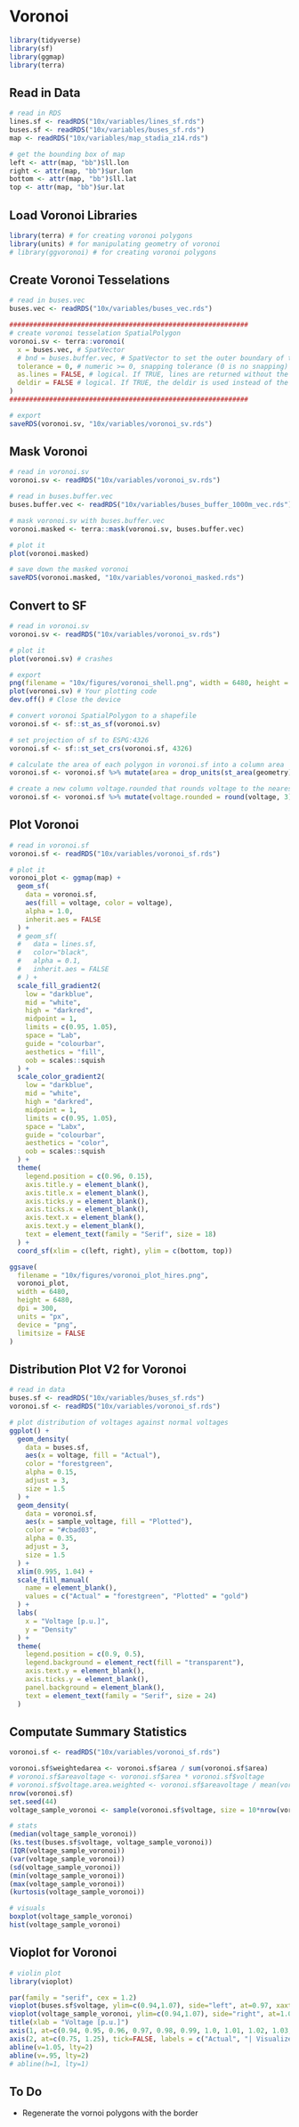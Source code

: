 
# Voronoi
```r
library(tidyverse)
library(sf)
library(ggmap)
library(terra)
```

## Read in Data
```r
# read in RDS
lines.sf <- readRDS("10x/variables/lines_sf.rds")
buses.sf <- readRDS("10x/variables/buses_sf.rds")
map <- readRDS("10x/variables/map_stadia_z14.rds")

# get the bounding box of map
left <- attr(map, "bb")$ll.lon
right <- attr(map, "bb")$ur.lon
bottom <- attr(map, "bb")$ll.lat
top <- attr(map, "bb")$ur.lat
```

## Load Voronoi Libraries
```r
library(terra) # for creating voronoi polygons
library(units) # for manipulating geometry of voronoi
# library(ggvoronoi) # for creating voronoi polygons
```

## Create Voronoi Tesselations
```r
# read in buses.vec
buses.vec <- readRDS("10x/variables/buses_vec.rds")

############################################################
# create voronoi tesselation SpatialPolygon
voronoi.sv <- terra::voronoi(
  x = buses.vec, # SpatVector
  # bnd = buses.buffer.vec, # SpatVector to set the outer boundary of the voronoi diagram
  tolerance = 0, # numeric >= 0, snapping tolerance (0 is no snapping)
  as.lines = FALSE, # logical. If TRUE, lines are returned without the outer boundary
  deldir = FALSE # logical. If TRUE, the deldir is used instead of the GEOS C++ library method. It has been reported that deldir does not choke on very large data sets
)
############################################################

# export
saveRDS(voronoi.sv, "10x/variables/voronoi_sv.rds")

```

## Mask Voronoi
```r
# read in voronoi.sv
voronoi.sv <- readRDS("10x/variables/voronoi_sv.rds")

# read in buses.buffer.vec 
buses.buffer.vec <- readRDS("10x/variables/buses_buffer_1000m_vec.rds")

# mask voronoi.sv with buses.buffer.vec
voronoi.masked <- terra::mask(voronoi.sv, buses.buffer.vec)

# plot it
plot(voronoi.masked)

# save down the masked voronoi
saveRDS(voronoi.masked, "10x/variables/voronoi_masked.rds")
```

## Convert to SF
```r
# read in voronoi.sv
voronoi.sv <- readRDS("10x/variables/voronoi_sv.rds")

# plot it
plot(voronoi.sv) # crashes

# export 
png(filename = "10x/figures/voronoi_shell.png", width = 6480, height = 6480, units = "px", res = 300)
plot(voronoi.sv) # Your plotting code
dev.off() # Close the device

# convert voronoi SpatialPolygon to a shapefile
voronoi.sf <- sf::st_as_sf(voronoi.sv)

# set projection of sf to ESPG:4326
voronoi.sf <- sf::st_set_crs(voronoi.sf, 4326)

# calculate the area of each polygon in voronoi.sf into a column area
voronoi.sf <- voronoi.sf %>% mutate(area = drop_units(st_area(geometry)))

# create a new column voltage.rounded that rounds voltage to the nearest 0.001
voronoi.sf <- voronoi.sf %>% mutate(voltage.rounded = round(voltage, 3))

```

## Plot Voronoi
```r
# read in voronoi.sf
voronoi.sf <- readRDS("10x/variables/voronoi_sf.rds")

# plot it
voronoi_plot <- ggmap(map) +
  geom_sf(
    data = voronoi.sf, 
    aes(fill = voltage, color = voltage),
    alpha = 1.0,
    inherit.aes = FALSE
  ) +
  # geom_sf(
  #   data = lines.sf, 
  #   color="black", 
  #   alpha = 0.1, 
  #   inherit.aes = FALSE
  # ) +
  scale_fill_gradient2(
    low = "darkblue",
    mid = "white",
    high = "darkred",
    midpoint = 1,
    limits = c(0.95, 1.05),
    space = "Lab",
    guide = "colourbar",
    aesthetics = "fill",
    oob = scales::squish
  ) +
  scale_color_gradient2(
    low = "darkblue",
    mid = "white",
    high = "darkred",
    midpoint = 1,
    limits = c(0.95, 1.05),
    space = "Labx",
    guide = "colourbar",
    aesthetics = "color",
    oob = scales::squish
  ) +
  theme(
    legend.position = c(0.96, 0.15),
    axis.title.y = element_blank(),
    axis.title.x = element_blank(),
    axis.ticks.y = element_blank(),
    axis.ticks.x = element_blank(),
    axis.text.x = element_blank(),
    axis.text.y = element_blank(),
    text = element_text(family = "Serif", size = 18)
  ) +
  coord_sf(xlim = c(left, right), ylim = c(bottom, top))

ggsave(
  filename = "10x/figures/voronoi_plot_hires.png", 
  voronoi_plot,
  width = 6480,
  height = 6480,
  dpi = 300,
  units = "px",
  device = "png",
  limitsize = FALSE
)
```

########################################################
########################################################
########################################################
########################################################
########################################################
########################################################
########################################################

## Distribution Plot V2 for Voronoi
```r
# read in data
buses.sf <- readRDS("10x/variables/buses_sf.rds")
voronoi.sf <- readRDS("10x/variables/voronoi_sf.rds")

# plot distribution of voltages against normal voltages
ggplot() +
  geom_density(
    data = buses.sf,
    aes(x = voltage, fill = "Actual"),
    color = "forestgreen",
    alpha = 0.15,
    adjust = 3,
    size = 1.5
  ) +
  geom_density(
    data = voronoi.sf,
    aes(x = sample_voltage, fill = "Plotted"),
    color = "#cbad03",
    alpha = 0.35,
    adjust = 3,
    size = 1.5
  ) +
  xlim(0.995, 1.04) +
  scale_fill_manual(
    name = element_blank(),
    values = c("Actual" = "forestgreen", "Plotted" = "gold")
  ) +
  labs(
    x = "Voltage [p.u.]",
    y = "Density"
  ) +
  theme(
    legend.position = c(0.9, 0.5),
    legend.background = element_rect(fill = "transparent"),
    axis.text.y = element_blank(),
    axis.ticks.y = element_blank(),
    panel.background = element_blank(),
    text = element_text(family = "Serif", size = 24)
  )
```

## Computate Summary Statistics
```r
voronoi.sf <- readRDS("10x/variables/voronoi_sf.rds")

voronoi.sf$weightedarea <- voronoi.sf$area / sum(voronoi.sf$area)
# voronoi.sf$areavoltage <- voronoi.sf$area * voronoi.sf$voltage
# voronoi.sf$voltage.area.weighted <- voronoi.sf$areavoltage / mean(voronoi.sf$area)
nrow(voronoi.sf)
set.seed(44)
voltage_sample_voronoi <- sample(voronoi.sf$voltage, size = 10*nrow(voronoi.sf), replace = TRUE, prob = voronoi.sf$weightedarea)

# stats
(median(voltage_sample_voronoi))
(ks.test(buses.sf$voltage, voltage_sample_voronoi))
(IQR(voltage_sample_voronoi))
(var(voltage_sample_voronoi))
(sd(voltage_sample_voronoi))
(min(voltage_sample_voronoi))
(max(voltage_sample_voronoi))
(kurtosis(voltage_sample_voronoi))

# visuals
boxplot(voltage_sample_voronoi)
hist(voltage_sample_voronoi)
```

## Vioplot for Voronoi
```r
# violin plot
library(vioplot)

par(family = "serif", cex = 1.2)
vioplot(buses.sf$voltage, ylim=c(0.94,1.07), side="left", at=0.97, xaxt='n', yaxt='n', horizontal = TRUE, col = "#929cfc")
vioplot(voltage_sample_voronoi, ylim=c(0.94,1.07), side="right", at=1.03, add=TRUE, horizontal = TRUE, col = "#fda99c")
title(xlab = "Voltage [p.u.]")
axis(1, at=c(0.94, 0.95, 0.96, 0.97, 0.98, 0.99, 1.0, 1.01, 1.02, 1.03, 1.04, 1.05, 1.06, 1.07))
axis(2, at=c(0.75, 1.25), tick=FALSE, labels = c("Actual", "| Visualized"))
abline(v=1.05, lty=2)
abline(v=.95, lty=2)
# abline(h=1, lty=1)
```

## To Do
- Regenerate the vornoi polygons with the border
